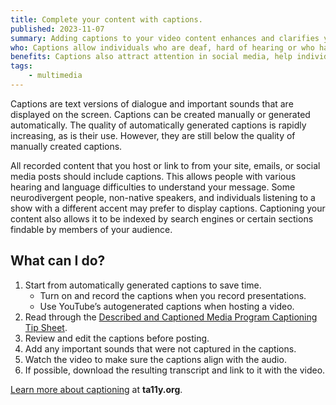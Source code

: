 ```yaml
---
title: Complete your content with captions.
published: 2023-11-07
summary: Adding captions to your video content enhances and clarifies your message.
who: Captions allow individuals who are deaf, hard of hearing or who have difficulty processing audio to experience your multimedia content.
benefits: Captions also attract attention in social media, help individuals who have sound turned off or are in noisy environments, and make your video content searchable.
tags:
    - multimedia
---
```



Captions are text versions of dialogue and important sounds that are displayed on the screen. Captions can be created manually or generated automatically. The quality of automatically generated captions is rapidly increasing, as is their use. However, they are still below the quality of manually created captions.

All recorded content that you host or link to from your site, emails, or social media posts should include captions. This allows people with various hearing and language difficulties to understand your message. Some neurodivergent people, non-native speakers, and individuals listening to a show with a different accent may prefer to display captions. Captioning your content also allows it to be indexed by search engines or certain sections findable by members of your audience.

## What can I do?

1. Start from automatically generated captions to save time.
    - Turn on and record the captions when you record presentations.
    - Use YouTube’s autogenerated captions when hosting a video.
2. Read through the [Described and Captioned Media Program Captioning Tip Sheet](https://dcmp.org/learn/225-captioning-tip-sheet).
3. Review and edit the captions before posting. 
4. Add any important sounds that were not captured in the captions.
5. Watch the video to make sure the captions align with the audio.
6. If possible, download the resulting transcript and link to it with the video.

[Learn more about captioning](https://www.ta11y.org/learning/topic?key=media.captioning) at **ta11y.org**.
